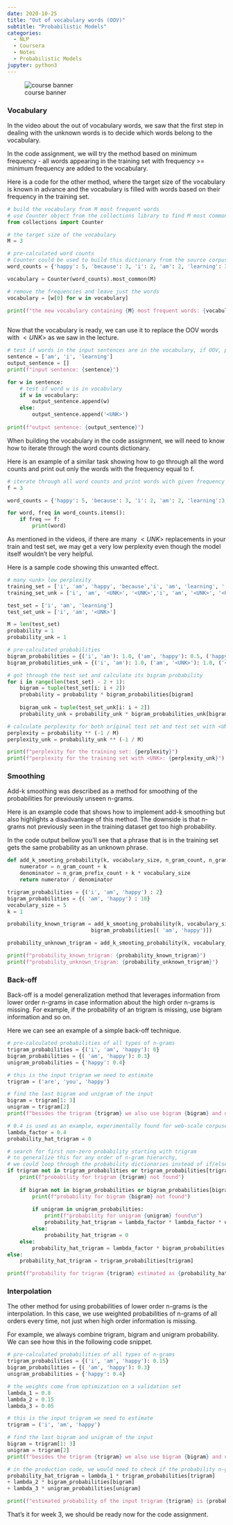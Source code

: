 ```yaml
---
date: 2020-10-25
title: "Out of vocabulary words (OOV)"
subtitle: "Probabilistic Models"
categories: 
  - NLP 
  - Coursera 
  - Notes
  - Probabilistic Models
jupyter: python3
---
```


::: {#fig-00 .column-margin .nolightbox}
![course banner](/images/Course-Logo-2-3.webp)
:::

### Vocabulary {#vocabulary}

In the video about the out of vocabulary words, we saw that the first step in dealing with the unknown words is to decide which words belong to the vocabulary. 

In the code assignment, we will try the method based on minimum frequency - all words appearing in the training set with frequency >= minimum frequency are added to the vocabulary.

Here is a code for the other method, where the target size of the vocabulary is known in advance and the vocabulary is filled with words based on their frequency in the training set.

```python
# build the vocabulary from M most frequent words
# use Counter object from the collections library to find M most common words
from collections import Counter

# the target size of the vocabulary
M = 3

# pre-calculated word counts
# Counter could be used to build this dictionary from the source corpus
word_counts = {'happy': 5, 'because': 3, 'i': 2, 'am': 2, 'learning': 3, '.': 1}

vocabulary = Counter(word_counts).most_common(M)

# remove the frequencies and leave just the words
vocabulary = [w[0] for w in vocabulary]

print(f"the new vocabulary containing {M} most frequent words: {vocabulary}\n") 
    
```

Now that the vocabulary is ready, we can use it to replace the OOV words with $<UNK>$ as we saw in the lecture.

```python
# test if words in the input sentences are in the vocabulary, if OOV, print <UNK>
sentence = ['am', 'i', 'learning']
output_sentence = []
print(f"input sentence: {sentence}")

for w in sentence:
    # test if word w is in vocabulary
    if w in vocabulary:
        output_sentence.append(w)
    else:
        output_sentence.append('<UNK>')
        
print(f"output sentence: {output_sentence}")
```

When building the vocabulary in the code assignment, we will need to know how to iterate through the word counts dictionary. 

Here is an example of a similar task showing how to go through all the word counts and print out only the words with the frequency equal to f. 

```python
# iterate through all word counts and print words with given frequency f
f = 3

word_counts = {'happy': 5, 'because': 3, 'i': 2, 'am': 2, 'learning':3, '.': 1}

for word, freq in word_counts.items():
    if freq == f:
        print(word)
```

As mentioned in the videos, if there are many $<UNK>$ replacements in your train and test set, we may get a very low perplexity even though the model itself wouldn't be very helpful. 
    
Here is a sample code showing this unwanted effect. 

```python
# many <unk> low perplexity 
training_set = ['i', 'am', 'happy', 'because','i', 'am', 'learning', '.']
training_set_unk = ['i', 'am', '<UNK>', '<UNK>','i', 'am', '<UNK>', '<UNK>']

test_set = ['i', 'am', 'learning']
test_set_unk = ['i', 'am', '<UNK>']

M = len(test_set)
probability = 1
probability_unk = 1

# pre-calculated probabilities
bigram_probabilities = {('i', 'am'): 1.0, ('am', 'happy'): 0.5, ('happy', 'because'): 1.0, ('because', 'i'): 1.0, ('am', 'learning'): 0.5, ('learning', '.'): 1.0}
bigram_probabilities_unk = {('i', 'am'): 1.0, ('am', '<UNK>'): 1.0, ('<UNK>', '<UNK>'): 0.5, ('<UNK>', 'i'): 0.25}

# got through the test set and calculate its bigram probability
for i in range(len(test_set) - 2 + 1):
    bigram = tuple(test_set[i: i + 2])
    probability = probability * bigram_probabilities[bigram]
        
    bigram_unk = tuple(test_set_unk[i: i + 2])
    probability_unk = probability_unk * bigram_probabilities_unk[bigram_unk]

# calculate perplexity for both original test set and test set with <UNK>
perplexity = probability ** (-1 / M)
perplexity_unk = probability_unk ** (-1 / M)

print(f"perplexity for the training set: {perplexity}")
print(f"perplexity for the training set with <UNK>: {perplexity_unk}")
```


### Smoothing {#smoothing}

Add-k smoothing was described as a method for smoothing of the probabilities for previously unseen n-grams. 

Here is an example code that shows how to implement add-k smoothing but also highlights a disadvantage of this method. The downside is that n-grams not previously seen in the training dataset get too high probability. 

In the code output bellow you'll see that a phrase that is in the training set gets the same probability as an unknown phrase.

```python
def add_k_smooting_probability(k, vocabulary_size, n_gram_count, n_gram_prefix_count):
    numerator = n_gram_count + k
    denominator = n_gram_prefix_count + k * vocabulary_size
    return numerator / denominator

trigram_probabilities = {('i', 'am', 'happy') : 2}
bigram_probabilities = {( 'am', 'happy') : 10}
vocabulary_size = 5
k = 1

probability_known_trigram = add_k_smooting_probability(k, vocabulary_size, trigram_probabilities[('i', 'am', 'happy')], 
                           bigram_probabilities[( 'am', 'happy')])

probability_unknown_trigram = add_k_smooting_probability(k, vocabulary_size, 0, 0)

print(f"probability_known_trigram: {probability_known_trigram}")
print(f"probability_unknown_trigram: {probability_unknown_trigram}")
```


### Back-off {#backoff}

Back-off is a model generalization method that leverages information from lower order n-grams in case information about the high order n-grams is missing. For example, if the probability of an trigram is missing, use bigram information and so on.

Here we can see an example of a simple back-off technique.

```python
# pre-calculated probabilities of all types of n-grams
trigram_probabilities = {('i', 'am', 'happy'): 0}
bigram_probabilities = {( 'am', 'happy'): 0.3}
unigram_probabilities = {'happy': 0.4}

# this is the input trigram we need to estimate
trigram = ('are', 'you', 'happy')

# find the last bigram and unigram of the input
bigram = trigram[1: 3]
unigram = trigram[2]
print(f"besides the trigram {trigram} we also use bigram {bigram} and unigram ({unigram})\n")

# 0.4 is used as an example, experimentally found for web-scale corpuses when using the "stupid" back-off
lambda_factor = 0.4
probability_hat_trigram = 0

# search for first non-zero probability starting with trigram
# to generalize this for any order of n-gram hierarchy, 
# we could loop through the probability dictionaries instead of if/else cascade
if trigram not in trigram_probabilities or trigram_probabilities[trigram] == 0:
    print(f"probability for trigram {trigram} not found")
    
    if bigram not in bigram_probabilities or bigram_probabilities[bigram] == 0:
        print(f"probability for bigram {bigram} not found")
        
        if unigram in unigram_probabilities:
            print(f"probability for unigram {unigram} found\n")
            probability_hat_trigram = lambda_factor * lambda_factor * unigram_probabilities[unigram]
        else:
            probability_hat_trigram = 0
    else:
        probability_hat_trigram = lambda_factor * bigram_probabilities[bigram]
else:
    probability_hat_trigram = trigram_probabilities[trigram]

print(f"probability for trigram {trigram} estimated as {probability_hat_trigram}")
```

### Interpolation {#interpolation}

The other method for using probabilities of lower order n-grams is the interpolation. In this case, we use weighted probabilities of n-grams of all orders every time, not just when high order information is missing. 

For example, we always combine trigram, bigram and unigram probability. We can see how this in the following code snippet.

```python
# pre-calculated probabilities of all types of n-grams
trigram_probabilities = {('i', 'am', 'happy'): 0.15}
bigram_probabilities = {( 'am', 'happy'): 0.3}
unigram_probabilities = {'happy': 0.4}

# the weights come from optimization on a validation set
lambda_1 = 0.8
lambda_2 = 0.15
lambda_3 = 0.05

# this is the input trigram we need to estimate
trigram = ('i', 'am', 'happy')

# find the last bigram and unigram of the input
bigram = trigram[1: 3]
unigram = trigram[2]
print(f"besides the trigram {trigram} we also use bigram {bigram} and unigram ({unigram})\n")

# in the production code, we would need to check if the probability n-gram dictionary contains the n-gram
probability_hat_trigram = lambda_1 * trigram_probabilities[trigram] 
+ lambda_2 * bigram_probabilities[bigram]
+ lambda_3 * unigram_probabilities[unigram]

print(f"estimated probability of the input trigram {trigram} is {probability_hat_trigram}")
```

That's it for week 3, we should be ready now for the code assignment. 

